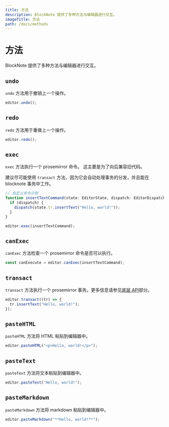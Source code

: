 ```yaml
---
title: 方法
description: BlockNote 提供了多种方法与编辑器进行交互。
imageTitle: 方法
path: /docs/methods
---
```



# 方法

BlockNote 提供了多种方法与编辑器进行交互。

## `undo`

`undo` 方法用于撤销上一个操作。

```typescript
editor.undo();
```

## `redo`

`redo` 方法用于重做上一个操作。

```typescript
editor.redo();
```

## `exec`

`exec` 方法执行一个 prosemirror 命令。 这主要是为了向后兼容旧代码。

建议尽可能使用 `transact` 方法，因为它会自动处理事务的分发，并且能在 blocknote 事务中工作。

```typescript
// 自定义命令示例
function insertTextCommand(state: EditorState, dispatch: EditorDispatch, view: EditorView) {
  if (dispatch) {
    dispatch(state.tr.insertText("Hello, world!"));
  }
}

editor.exec(insertTextCommand);
```

## `canExec`

`canExec` 方法检查一个 prosemirror 命令是否可以执行。

```typescript
const canExecute = editor.canExec(insertTextCommand);
```

## `transact`

`transact` 方法执行一个 prosemirror 事务。更多信息请参见[底层 API](/docs/editor-api/manipulating-blocks#blocknote-transactions)部分。

```typescript
editor.transact((tr) => {
  tr.insertText("Hello, world!");
});
```

## `pasteHTML`

`pasteHTML` 方法将 HTML 粘贴到编辑器中。

```typescript
editor.pasteHTML("<p>Hello, world!</p>");
```

## `pasteText`

`pasteText` 方法将文本粘贴到编辑器中。

```typescript
editor.pasteText("Hello, world!");
```

## `pasteMarkdown`

`pasteMarkdown` 方法将 markdown 粘贴到编辑器中。

```typescript
editor.pasteMarkdown("**Hello, world!**");
```